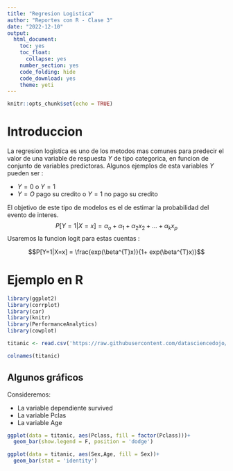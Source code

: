---
title: "Regresion Logistica"
author: "Reportes con R - Clase 3"
date: "2022-12-10"
output:
  html_document:
    toc: yes
    toc_float:
      collapse: yes
    number_section: yes
    code_folding: hide
    code_download: yes
    theme: yeti
---

```{r setup, include=FALSE}
knitr::opts_chunk$set(echo = TRUE)
```

# Introduccion

La regresion logistica es uno de los metodos mas comunes para predecir el valor de una variable de respuesta $Y$ de tipo categorica, en funcion de conjunto de variables predictoras. Algunos ejemplos de esta variables $Y$ pueden ser  :

* $Y=0$ o $Y=1$
* $Y=O$ pago su credito o $Y=1$ no pago su credito

El objetivo de este tipo de modelos es el de estimar la probabilidad del evento de interes.
$$P[Y=1 | X=x]= \alpha_o+\alpha_1+\alpha_2x_2+...+\alpha_kx_p$$
Usaremos la funcion logit para estas cuentas :

$$P[Y=1|X=x] = \frac{exp(\beta^{T}x)}{1+ exp(\beta^{T}x)}$$

# Ejemplo en R

```{r CargaLibrerias,eval = TRUE,message=F}
library(ggplot2)
library(corrplot)
library(car)
library(knitr)
library(PerformanceAnalytics)
library(cowplot)
```

```{r CargarDatos, include=T}
titanic <- read.csv('https://raw.githubusercontent.com/datasciencedojo/datasets/master/titanic.csv')

colnames(titanic)

```

## Algunos gráficos
Consideremos:

* La variable dependiente survived
* La variable Pclas
* La variable Age

```{r PrimerGrafico}
ggplot(data = titanic, aes(Pclass, fill = factor(Pclass)))+
  geom_bar(show.legend = F, position = 'dodge')
```

```{r}
ggplot(data = titanic, aes(Sex,Age, fill = Sex))+
  geom_bar(stat = 'identity')
```






















